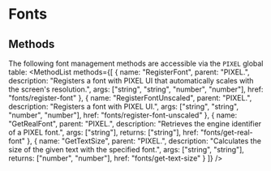 
# Fonts
## Methods
The following font management methods are accessible via the `PIXEL` global table:
<MethodList methods={[
	{
		name: "RegisterFont",
		parent: "PIXEL.",
		description: "Registers a font with PIXEL UI that automatically scales with the screen's resolution.",
		args: ["string", "string", "number", "number"],
		href: "fonts/register-font"
	},
	{
		name: "RegisterFontUnscaled",
		parent: "PIXEL.",
		description: "Registers a font with PIXEL UI.",
		args: ["string", "string", "number", "number"],
		href: "fonts/register-font-unscaled"
	},
	{
		name: "GetRealFont",
		parent: "PIXEL.",
		description: "Retrieves the engine identifier of a PIXEL font.",
		args: ["string"],
		returns: ["string"],
		href: "fonts/get-real-font"
	},
	{
		name: "GetTextSize",
		parent: "PIXEL.",
		description: "Calculates the size of the given text with the specified font.",
		args: ["string", "string"],
		returns: ["number", "number"],
		href: "fonts/get-text-size"
	}
]} />